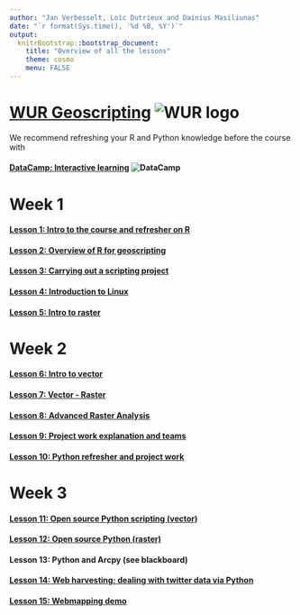 ```yaml
---
author: "Jan Verbesselt, Loïc Dutrieux and Dainius Masiliunas"
date: "`r format(Sys.time(), '%d %B, %Y')`"
output:
  knitrBootstrap::bootstrap_document:
    title: "Overview of all the lessons"
    theme: cosmo
    menu: FALSE
---
```


# [WUR Geoscripting](https://geoscripting-wur.github.io/) ![WUR logo](http://www.wageningenur.nl/upload/f9a0b5f2-15c5-4b84-9e14-20ef02f5e265_wur-logo.png)


We recommend refreshing your R and Python knowledge before the course with

#### [DataCamp: Interactive learning ](https://www.datacamp.com/) ![DataCamp](logo-slogan.png)


# Week 1

#### [Lesson 1: Intro to the course and refresher on R](https://geoscripting-wur.github.io/Scripting4GeoIntro/)
#### [Lesson 2: Overview of R for geoscripting](https://geoscripting-wur.github.io/Scripting4Geo/)
#### [Lesson 3: Carrying out a scripting project](http://geoscripting-wur.github.io/RProjectManagement)
#### [Lesson 4: Introduction to Linux](http://geoscripting-wur.github.io/Intro2Linux)
#### [Lesson 5: Intro to raster](http://geoscripting-wur.github.io/IntroToRaster)

# Week 2
#### [Lesson 6: Intro to vector](https://geoscripting-wur.github.io/IntroToVector/)
#### [Lesson 7: Vector - Raster](http://geoscripting-wur.github.io/VectorRaster/)
#### [Lesson 8: Advanced Raster Analysis](https://geoscripting-wur.github.io/AdvancedRasterAnalysis/)
#### [Lesson 9: Project work explanation and teams](https://geoscripting-wur.github.io/ProjectIntro/)
#### [Lesson 10: Python refresher and project work](https://geoscripting-wur.github.io/PythonWeek/)

# Week 3
#### [Lesson 11: Open source Python scripting (vector)](https://geoscripting-wur.github.io/PythonWeek/VectorPython.html)
#### [Lesson 12: Open source Python (raster)](http://nbviewer.ipython.org/github/GeoScripting-WUR/PythonWeek/blob/gh-pages/Raster%20data%20handling.ipynb)
#### Lesson 13: Python and Arcpy (see blackboard)
#### [Lesson 14: Web harvesting; dealing with twitter data via Python](http://geoscripting-wur.github.io/PythonWeek/PythonTwitter.html)
#### [Lesson 15: Webmapping demo](nens.html)


